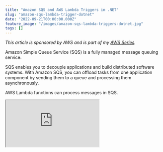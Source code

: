 ```yaml
---
title: "Amazon SQS and AWS Lambda Triggers in .NET"
slug: "amazon-sqs-lambda-trigger-dotnet"
date: "2022-09-21T00:00:00.000Z"
feature_image: "/images/amazon-sqs-lambda-triggers-dotnet.jpg"
tags: []
---
```


_This article is sponsored by AWS and is part of my [AWS Series](__GHOST_URL__/tag/aws/)._

Amazon Simple Queue Service (SQS) is a fully managed message queuing service.

SQS enables you to decouple applications and build distributed software systems. With Amazon SQS, you can offload tasks from one application component by sending them to a queue and processing them asynchronously.

AWS Lambda functions can process messages in SQS.

<div>
<iframe src="https://www.youtube.com/embed/0V4aeT7oONo" />
</div>

In this post, you’ll learn

*   Build and set up a Lambda Function to handle SQS messages
*   Different Lambda SQS trigger configurations.
*   Exception handling when processing SQS messages

[

Amazon SQS For the .NET Developer: How to Easily Get Started

Learn how to get started with Amazon SQS and use it from a .NET Application. We will learn how to send and receive messages, important properties,and concepts that you need to know when using SQS.

![](/images/favicon.ico)Rahul NathRahul Pulikkot Nath

![](/images/queue.jpg)

](__GHOST_URL__/blog/amazon-sqs)

Build and Deploy .NET Lambda Function
-------------------------------------

[AWS Lambda](__GHOST_URL__/blog/aws-lambda-net-core/) is Amazon’s answer to serverless computing services. It allows running code with zero administration of the infrastructure that the code is running on.

Make sure to install the AWS Toolkit ([Visual Studio](https://aws.amazon.com/visualstudio/), [Rider](https://aws.amazon.com/rider/), [VS Code](https://aws.amazon.com/visualstudiocode/)) and [set up Credentials for the local development environment](__GHOST_URL__/blog/amazon-credentials-dotnet/).  This helps you quickly develop a .NET application on the AWS infrastructure and deploy them quickly to your AWS Accounts.

With the AWS Toolkit installed, select the AWS Lambda Lambda Project template and choose SQS blueprint. As shown below, it creates an AWS Lambda function template project with a `Function.cs` class with everything required to handle SQS events.

    public async Task FunctionHandler(SQSEvent evnt, ILambdaContext context)
    {
        foreach(var message in evnt.Records)
        {
            await ProcessMessageAsync(message, context);
        }
    }
    
    private async Task ProcessMessageAsync(SQSEvent.SQSMessage message, ILambdaContext context)
    {
        context.Logger.LogInformation($"Processed message {message.Body}");
    
        // TODO: Do interesting work based on the new message
        await Task.CompletedTask;
    }
    

The `SQSEvent` class represents the SQS message notification. It contains a list of `SQSMessage` objects in the Records property.

The blueprint code loops through the `Records` property and logs the message body. The `ProcessMessageAsync` method will contain the business or application-specific logic in a real-world application.

### Deploy Lambda Function

To publish the Lambda function to the AWS account, you can use the Publish to AWS Lambda option that the AWS Toolkit provides. You can directly publish the new lambda function with your [development environment connected to your AWS account](__GHOST_URL__/blog/amazon-credentials-dotnet/).

I prefer to set up an automated build/deploy pipeline to publish to your AWS Account for real-world applications. Check out the below for an example of how to set up a Lambda Function deployment pipeline from GitHub Actions.

<div>
<iframe src="https://www.youtube.com/embed/U96230YlSJA" />
</div>

Setting Up SQS Lambda Trigger
-----------------------------

Lambda Triggers can be set up under the Lambda Function or on the SQS.

To add a Lambda trigger from the Lambda function, navigate the Lambda Function. Under Configuration → Triggers, select the ‘_Add Trigger’_ button.

![To add a Lambda trigger, select the Add trigger option under Configuration → Triggers.](/images/aws-lambda-sqs-trigger.jpg)

It prompts a new window with an option to select the source for the trigger.

Choose SQS as the source trigger and specify the SQS queue ARN for which the Lambda function must trigger.

For now, let’s leave the other configuration to default. We will explore it in detail later in this post.

![Select SQS as the source and the SQS Queue ARN details. When a new message comes to the SQS queue, our .NET Lambda Function will be triggered. ](/images/aws-lambda-sqs-trigger-add.jpg)

Before clicking the ‘Add’ button, we need to ensure the Lambda Function IAM Role has the required IAM Policies to interact with the SQS.

### IAM Policies

Navigate to the IAM Role associated with the Lambda Function. You can do this under the Lambda function Configuration → Permissions → Execution role.

![Select the Execution Role under Configuration → Permissions to update the IAM Policies for the .NET Lambda Function.](/images/aws-lambda-sqs-trigger-execution-role.jpg)

The IAM role specifies the permissions for the Lambda function. Setting up SQS Trigger requires the below [permissions](https://docs.aws.amazon.com/lambda/latest/dg/with-sqs.html).

*   **sqs:ReceiveMessage** → Receive the message from the Queue.
*   **sqs:DeleteMessage** → Delete the message from Queue once successfully processed.
*   **sqs:GetQueueAttributes** → Get Queue attributes to determine the default timeout and other related attributes for processing the message.

Add an inline policy to the Lambda function IAM Role and give access to SQS, as shown below.

![Set up inline IAM Policy for the .NET Lambda Function to connect with the SQS. It requires permissions to ReceiveMessage, DeleteMessage and to GetQueueAttributes.](/images/aws-lambda-sqs-trigger-iam-policies.jpg)

Specify the minimum permissions required for the Lambda Function to access the SQS queue. Also, specify the Resource ARN for the SQS queue. The Lambda function can only access the specific SQS queue, following the [Principle of Least Privilege](https://docs.aws.amazon.com/IAM/latest/UserGuide/best-practices.html#grant-least-privilege).

With the IAM policies applied, go back to the Lambda Trigger setup page and complete setting up the Lambda Trigger. It will successfully add the new trigger for the SQS queue.

### Testing SQS Lambda Trigger Integration

To test the Lambda trigger integration, navigate to the SQS and send a new message.

![Send a test message from the SQS in the AWS Console](/images/aws-lambda-sqs-trigger-send-message.jpg)

As soon as the message arrives in the Queue, it will trigger our .NET Lambda function with the SQSEvent containing one record.

The Lambda function reads the message and logs it to the console. You can see this under Cloudwatch Logs.

SQS Lambda Trigger Configuration
--------------------------------

The SQS Lambda Trigger Configuration provides a few configurable options.

These options affect how the Lambda function is called and is essential to understand.

You can update the configuration by navigating the Lambda function and editing the trigger configuration.

![The SQS Lambda trigger provides a few configurable options, mainly Batch Size and Batch Window. This affects how the messages are sent to the Lambda function.](/images/aws-lambda-sqs-trigger-configurations.jpg)

*   **Batch Size** → This is the largest number of records that will be read from the Queue at once and delivered to the Lambda Function. If you want the Lambda function to process only one message at a time, set this to 1. Setting a higher value does not guarantee the Lambda Functions will be delivered that many records. It only indicates the maximum limit of records.
*   **Batch Window** → This specifies the time in seconds to wait to gather records to set the Batch Size setting before invoking the Lambda function. E.g., if the Batch size is ten and Batch Window is 30 seconds, it will wait 30 seconds to accumulate ten records. If there are ten records before that, the Function gets invoked immediately. After 30 seconds there still is less than 10, it will invoke the Lambda function with the available records. These settings become more critical when many messages come into your Queue.
*   **Filter Criteria** → You can [filter messages coming into SQS](https://docs.aws.amazon.com/lambda/latest/dg/invocation-eventfiltering.html#filtering-sqs) even before it is delivered to your Lambda function. So if you are only interested in specific kinds of messages (based on message properties or attributes), you can specify the Filters. It is a JSON object structure, and you can add multiple filters to a trigger configuration. If the messages do not pass the filter criteria, these are automatically dropped from the SQS.

Exception Handling When Processing SQS Messages
-----------------------------------------------

So all good until now. We have messages coming into the queue, the Lambda function gets triggered, processes the message, and successfully removes the message from the Queue.

Great!

But what happens when there is an exception when processing the message in the Lambda Function?

Maybe it’s an unhandled code path, a null reference exception, or an external third-party integration service that is down.

Whenever the Lambda function errors and throws an exception, Lambda does not acknowledge SQS of successful processing. After the default Visibility timeout on the Queue or at the message level, the message will reappear in the Queue. And it is made available for processing again.

The Lambda Trigger and SQS provide different configurations to control the exception handling flow and attached processes. I will cover this in a future blog post, where we will see how to simulate an exception, how messages get retried, how to control the retries, and more.

I hope this helped you to get started with Amazon SQS and AWS Lambda Triggers from a .NET application.